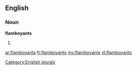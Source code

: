 ==English==

===Noun===
'''flamboyants'''

# {{plural of|[[flamboyant]]}}

[[Category:English plurals]]

[[ar:flamboyants]]
[[fr:flamboyants]]
[[my:flamboyants]]
[[nl:flamboyants]]